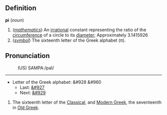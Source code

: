==Definition==

<b>pi</b> (<i>noun</i>)
# (<i>[[mathematics]]</i>) An [[irrational]] constant representing the ratio of the [[circumference]] of a circle to its [[diameter]]; Approximately 3.1415926
# (<i>[[symbol]]</i>) The sixteenth letter of the Greek alphabet (&pi;).

==Pronunciation==
:(US) SAMPA:/paI/

----

*Letter of the Greek alphabet: &#928 &#960
**Last: [[omicron|&#927]]
**Next: [[rho|&#929]]

#The sixteenth letter of the [[en:Classical Greek|Classical]], and [[en:Modern Greek|Modern Greek]], the seventeenth in [[en:Old Greek|Old Greek]].
